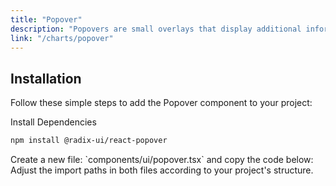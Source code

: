 ```yaml
---
title: "Popover"
description: "Popovers are small overlays that display additional information about an element when the user clicks on it."
link: "/charts/popover"
---
```


<ComponentPreview name="popover-demo" />

## Installation

Follow these simple steps to add the Popover component to your project:

<Steps>

<Step>
Install Dependencies
</Step>

```bash 
npm install @radix-ui/react-popover 
```

<Step>
    Create a new file: `components/ui/popover.tsx` and copy the code below:
</Step>

<CollapsibleSource name="popover" />

<Step>
    Adjust the import paths in both files according to your project's structure.
</Step>

</Steps>
